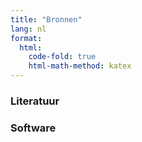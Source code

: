 ```yaml
---
title: "Bronnen"
lang: nl
format:
  html:
    code-fold: true
    html-math-method: katex
---
```


### Literatuur


### Software





